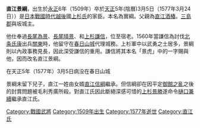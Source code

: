 {{Expand|time=2013-02-15T03:52:05+00:00 }}
{{japanese|japanese=直江　景綱|kana=なおえ　かげつな|romaji=Naoe Kagetsuna}}
'''直江景綱'''，出生於[[永正|永正]]6年（1509年）卒於[[天正_(日本)|天正]]5年(陰曆)3月5日（1577年3月24日））是[[日本|日本]][[戰國_(日本)|戰國時代]][[越後|越後]]國[[上杉氏|上杉氏]]的家臣。本名為實綱。父親為[[直江親綱|直江酒椿]]。[[刈羽郡|三島郡]]與坂城主。

他仕奉過[[長尾為景|長尾為景]]、[[長尾晴景|長尾晴景]]、和[[上杉謙信|上杉謙信]]，位至宿老。1560年當謙信為討伐[[北条氏康|北条氏康]]出兵[[关东地方|關東]]時，他留守在[[春日山城|春日山城]]代理城務。上杉軍中以武勇之士居多，景綱則以內政事務見長，因此深受謙信的重用。謙信將其本名「景虎」中的一字賜與他，因而改名直江景綱。

在天正5年（1577年）3月5日病没在春日山城

景綱未留下兒子，直江一姓由女婿[[直江信綱|直江信綱]]繼承。但信綱卻在因平定[[御館之亂|御館之亂]]之後的封賞問題被毛利秀廣所殺。對直江氏因此斷絕深感可惜的[[上杉景勝|上杉景勝]]遂命令[[直江兼續|樋口兼續]]繼承直江氏。

{{DEFAULTSORT:Naoe Kagetsuna}}

[[Category:戰國武將|Category:戰國武將]]
[[Category:1509年出生|Category:1509年出生]]
[[Category:1577年逝世|Category:1577年逝世]]
[[Category:直江氏|Category:直江氏]]